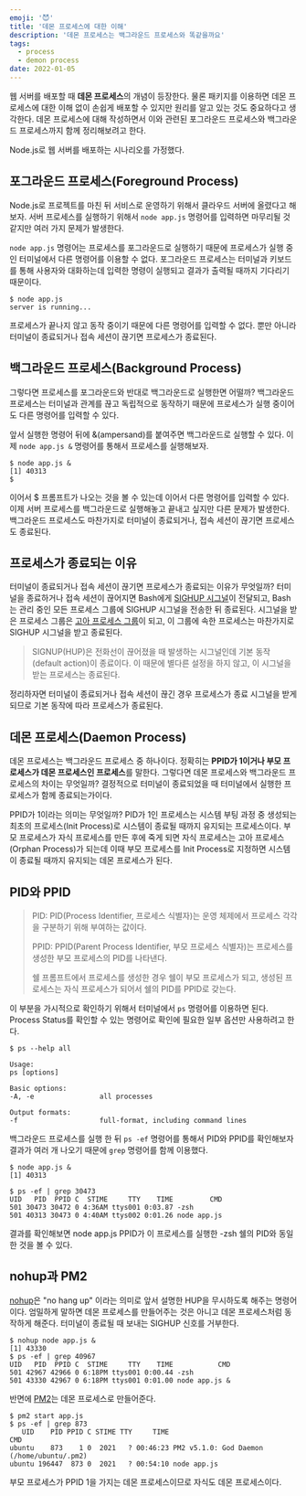 ```yaml
---
emoji: '😈'
title: '데몬 프로세스에 대한 이해'
description: '데몬 프로세스는 백그라운드 프로세스와 똑같을까요'
tags:
  - process
  - demon process
date: 2022-01-05
---
```


웹 서버를 배포할 때 **데몬 프로세스**의 개념이 등장한다. 물론 패키지를 이용하면 데몬 프로세스에 대한 이해 없이 손쉽게 배포할 수 있지만 원리를 알고 있는 것도 중요하다고 생각한다. 데몬 프로세스에 대해 작성하면서 이와 관련된 포그라운드 프로세스와 백그라운드 프로세스까지 함께 정리해보려고 한다.

Node.js로 웹 서버를 배포하는 시나리오를 가정했다.

## 포그라운드 프로세스(Foreground Process)

Node.js로 프로젝트를 마친 뒤 서비스로 운영하기 위해서 클라우드 서버에 올렸다고 해보자. 서버 프로세스를 실행하기 위해서 `node app.js` 명령어를 입력하면 마무리될 것 같지만 여러 가지 문제가 발생한다.

`node app.js` 명령어는 프로세스를 포그라운드로 실행하기 때문에 프로세스가 실행 중인 터미널에서 다른 명령어를 이용할 수 없다. 포그라운드 프로세스는 터미널과 키보드를 통해 사용자와 대화하는데 입력한 명령이 실행되고 결과가 출력될 때까지 기다리기 때문이다.

```shellsession
$ node app.js
server is running...
```

프로세스가 끝나지 않고 동작 중이기 때문에 다른 명령어를 입력할 수 없다. 뿐만 아니라 터미널이 종료되거나 접속 세션이 끊기면 프로세스가 종료된다.

## 백그라운드 프로세스(Background Process)

그렇다면 프로세스를 포그라운드와 반대로 백그라운드로 실행한면 어떨까? 백그라운드 프로세스는 터미널과 관계를 끊고 독립적으로 동작하기 때문에 프로세스가 실행 중이어도 다른 명령어를 입력할 수 있다.

앞서 실행한 명령어 뒤에 &(ampersand)를 붙여주면 백그라운드로 실행할 수 있다. 이제 `node app.js &` 명령어를 통해서 프로세스를 실행해보자.

```shellsession
$ node app.js &
[1] 40313
$
```

이어서 $ 프롬프트가 나오는 것을 볼 수 있는데 이어서 다른 명령어를 입력할 수 있다. 이제 서버 프로세스를 백그라운드로 실행해놓고 끝내고 싶지만 다른 문제가 발생한다. 백그라운드 프로세스도 마찬가지로 터미널이 종료되거나, 접속 세션이 끊기면 프로세스도 종료된다.

## 프로세스가 종료되는 이유

터미널이 종료되거나 접속 세션이 끊기면 프로세스가 종료되는 이유가 무엇일까? 터미널을 종료하거나 접속 세션이 끊어지면 Bash에게 [SIGHUP 시그널](https://www.gnu.org/software/bash/manual/html_node/Signals.html)이 전달되고, Bash는 관리 중인 모든 프로세스 그룹에 SIGHUP 시그널을 전송한 뒤 종료된다. 시그널을 받은 프로세스 그룹은 [고아 프로세스 그룹](https://www.gnu.org/software/libc/manual/html_node/Orphaned-Process-Groups.html)이 되고, 이 그룹에 속한 프로세스는 마찬가지로 SIGHUP 시그널을 받고 종료된다.

> SIGNUP(HUP)은 전화선이 끊어졌을 때 발생하는 시그널인데 기본 동작(default action)이 종료이다. 이 때문에 별다른 설정을 하지 않고, 이 시그널을 받는 프로세스는 종료된다.

정리하자면 터미널이 종료되거나 접속 세션이 끊긴 경우 프로세스가 종료 시그널을 받게 되므로 기본 동작에 따라 프로세스가 종료된다.

## 데몬 프로세스(Daemon Process)

데몬 프로세스는 백그라운드 프로세스 중 하나이다. 정확히는 **PPID가 1이거나 부모 프로세스가 데몬 프로세스인 프로세스**를 말한다. 그렇다면 데몬 프로세스와 백그라운드 프로세스의 차이는 무엇일까? 결정적으로 터미널이 종료되었을 때 터미널에서 실행한 프로세스가 함께 종료되는가이다.

PPID가 1이라는 의미는 무엇일까? PID가 1인 프로세스는 시스템 부팅 과정 중 생성되는 최초의 프로세스(Init Process)로 시스템이 종료될 때까지 유지되는 프로세스이다. 부모 프로세스가 자식 프로세스를 만든 후에 죽게 되면 자식 프로세스는 고아 프로세스(Orphan Process)가 되는데 이때 부모 프로세스를 Init Process로 지정하면 시스템이 종료될 때까지 유지되는 데몬 프로세스가 된다.

## PID와 PPID

> PID: PID(Process Identifier, 프로세스 식별자)는 운영 체제에서 프로세스 각각을 구분하기 위해 부여하는 값이다.
>
> PPID: PPID(Parent Process Identifier, 부모 프로세스 식별자)는 프로세스를 생성한 부모 프로세스의 PID를 나타낸다.
>
> 쉘 프롬프트에서 프로세스를 생성한 경우 쉘이 부모 프로세스가 되고, 생성된 프로세스는 자식 프로세스가 되어서 쉘의 PID를 PPID로 갖는다.

이 부분을 가시적으로 확인하기 위해서 터미널에서 `ps` 명령어를 이용하면 된다. Process Status를 확인할 수 있는 명령어로 확인에 필요한 일부 옵션만 사용하려고 한다.

```shellsession
$ ps --help all

Usage:
ps [options]

Basic options:
-A, -e                all processes

Output formats:
-f                    full-format, including command lines
```

백그라운드 프로세스를 실행 한 뒤 `ps -ef` 명령어를 통해서 PID와 PPID를 확인해보자 결과가 여러 개 나오기 때문에 `grep` 명령어를 함께 이용했다.

```shellsession
$ node app.js &
[1] 40313

$ ps -ef | grep 30473
UID   PID  PPID C  STIME     TTY    TIME         CMD
501 30473 30472 0 4:36AM ttys001 0:03.87 -zsh
501 40313 30473 0 4:40AM ttys002 0:01.26 node app.js
```

결과를 확인해보면 node app.js PPID가 이 프로세스를 실행한 -zsh 쉘의 PID와 동일한 것을 볼 수 있다.

## nohup과 PM2

[nohup](https://ko.wikipedia.org/wiki/Nohup)은 "no hang up" 이라는 의미로 앞서 설명한 HUP을 무시하도록 해주는 명령어이다. 엄밀하게 말하면 데몬 프로세스를 만들어주는 것은 아니고 데몬 프로세스처럼 동작하게 해준다. 터미널이 종료될 때 보내는 SIGHUP 신호를 거부한다.

```shellsession
$ nohup node app.js &
[1] 43330
$ ps -ef | grep 40967
UID   PID  PPID C  STIME     TTY    TIME           CMD
501 42967 42966 0 6:18PM ttys001 0:00.44 -zsh
501 43330 42967 0 6:18PM ttys001 0:01.00 node app.js &
```

반면에 [PM2](https://pm2.keymetrics.io/)는 데몬 프로세스로 만들어준다.

```shellsession
$ pm2 start app.js
$ ps -ef | grep 873
   UID    PID PPID C STIME TTY     TIME                                        CMD
ubuntu    873    1 0  2021   ? 00:46:23 PM2 v5.1.0: God Daemon (/home/ubuntu/.pm2)
ubuntu 196447  873 0  2021   ? 00:54:10 node app.js
```

부모 프로세스가 PPID 1을 가지는 데몬 프로세스이므로 자식도 데몬 프로세스이다.
